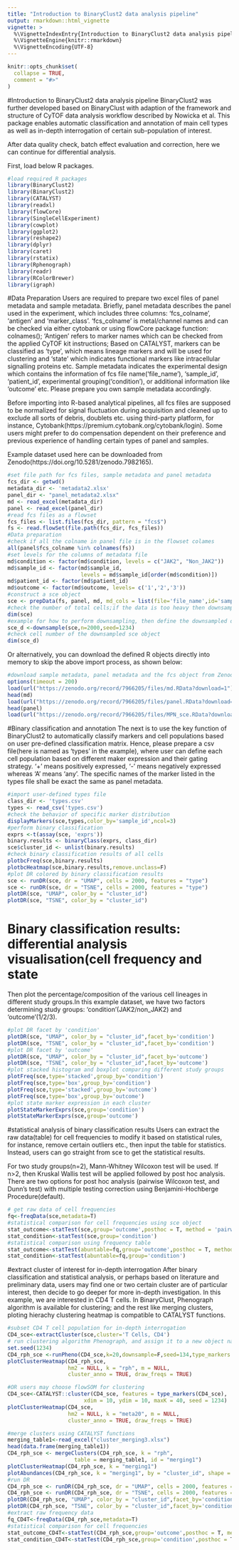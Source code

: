 ```yaml
---
title: "Introduction to BinaryClust2 data analysis pipeline"
output: rmarkdown::html_vignette
vignette: >
  %\VignetteIndexEntry{Introduction to BinaryClust2 data analysis pipeline}
  %\VignetteEngine{knitr::rmarkdown}
  %\VignetteEncoding{UTF-8}
---
```


```r
knitr::opts_chunk$set(
  collapse = TRUE,
  comment = "#>"
)
```
#Introduction to BinaryClust2 data analysis pipeline
BinaryClust2 was further developed based on BinaryClust with adaption of the framework and structure of CyTOF data analysis workflow described by Nowicka et al. This package enables automatic classification and annotation of main cell types as well as in-depth interrogation of certain sub-population of interest.

After data quality check, batch effect evaluation and correction, here we can continue for differential analysis. 

First, load below R packages. 
```r
#load required R packages 
library(BinaryClust2)
library(BinaryClust2)
library(CATALYST)
library(readxl)
library(flowCore)
library(SingleCellExperiment)
library(cowplot)
library(ggplot2)
library(reshape2)
library(dplyr)
library(caret)
library(rstatix)
library(Rphenograph)
library(readr)
library(RColorBrewer)
library(igraph)
```
#Data Preparation
Users are required to prepare two excel files of panel metadata and sample metadata. Briefly, panel metadata describes the panel used in the experiment, which includes three columns: ‘fcs_colname’, ‘antigen’ and ‘marker_class’. ‘fcs_colname’ is metal/channel names and can be checked via either cytobank or using flowCore package function: colnames(); ‘Antigen’ refers to marker names which can be checked from the applied CyTOF kit instructions; Based on CATALYST, markers can be classified as ‘type’, which means lineage markers and will be used for clustering and ‘state’ which indicates functional markers like intracellular signalling proteins etc. Sample metadata indicates the experimental design which contains the information of fcs file name(‘file_name’), ‘sample_id’, ‘patient_id’, experimental grouping(‘condition’), or additional information like ‘outcome’ etc. Please prepare you own sample metadata accordingly. 

Before importing into R-based analytical pipelines, all fcs files are supposed to be normalized for signal fluctuation during acquisition and cleaned up to exclude all sorts of debris, doublets etc. using third-party platform, for instance, Cytobank(https://premium.cytobank.org/cytobank/login). Some users might prefer to do compensation dependent on their preference and previous experience of handling certain types of panel and samples. 

Example dataset used here can be downloaded from Zenodo(https://doi.org/10.5281/zenodo.7982165).
```r
#set file path for fcs files, sample metadata and panel metadata
fcs_dir <- getwd()
metadata_dir <- 'metadata2.xlsx'
panel_dir <- "panel_metadata2.xlsx"
md <- read_excel(metadata_dir)
panel <- read_excel(panel_dir)
#read fcs files as a flowset
fcs_files <- list.files(fcs_dir, pattern = "fcs$")
fs <- read.flowSet(file.path(fcs_dir, fcs_files))
#Data preparation
#check if all the colname in panel file is in the flowset colames
all(panel$fcs_colname %in% colnames(fs))
#set levels for the columns of metadata file
md$condition <- factor(md$condition, levels = c("JAK2", "Non_JAK2"))
md$sample_id <- factor(md$sample_id,
                       levels = md$sample_id[order(md$condition)])
md$patient_id <- factor(md$patient_id)
md$outcome <- factor(md$outcome, levels= c('1','2','3'))
#construct a sce object
sce <- prepData(fs, panel, md, md_cols = list(file='file_name',id='sample_id',factors=c('outcome','condition','patient_id')), features = panel$fcs_colname)
#check the number of total cells;if the data is too heavy then downsampling could be considered 
dim(sce)
#example for how to perform downsampling, then define the downsampled data as sce_d 
sce_d <-downsample(sce,n=2000,seed=1234)
#check cell number of the downsampled sce object 
dim(sce_d)
```
Or alternatively, you can download the defined R objects directly into memory to skip the above import process, as shown below: 
```r
#download sample metadata, panel metadata and the fcs object from Zenodo
options(timeout = 200)
load(url("https://zenodo.org/record/7966205/files/md.RData?download=1"))
head(md)
load(url("https://zenodo.org/record/7966205/files/panel.RData?download=1"))
head(panel)
load(url("https://zenodo.org/record/7966205/files/MPN_sce.RData?download=1"))
```
#Binary classification and annotation 
The next is to use the key function of BinaryClust2 to automatically classify markers and cell populations based on user pre-defined classification matrix. Hence, please prepare a csv file(here is named as 'types' in the example), where user can define each cell population based on different maker expression and their gating strategy. ‘+’ means positively expressed, ‘-’ means negatively expressed whereas ‘A’ means ‘any’. The specific names of the marker listed in the types file shall be exact the same as panel metadata. 
```r
#import user-defined types file
class_dir <- 'types.csv'
types <- read_csv('types.csv')
#check the behavior of specific marker distribution  
displayMarkers(sce,types,color_by='sample_id',ncol=3)
#perform binary classification
exprs <-t(assay(sce, 'exprs'))
binary.results <- binaryClass(exprs, class_dir)
sce$cluster_id <- unlist(binary.results)
#check binary classification results of all cells
plotbcFreq(sce,binary.results)
plotbcHeatmap(sce,binary.results,remove.unclass=F)
#plot DR colored by binary classification results
sce <- runDR(sce, dr = "UMAP", cells = 2000, features = "type")
sce <- runDR(sce, dr = "TSNE", cells = 2000, features = "type")
plotDR(sce, "UMAP", color_by = "cluster_id")
plotDR(sce, "TSNE", color_by = "cluster_id")
```
# Binary classification results: differential analysis visualisation(cell frequency and state 
Then plot the percentage/composition of the various cell lineages in different study groups.In this example dataset, we have two factors determining study groups: 'condition'(JAK2/non_JAK2) and ‘outcome’(1/2/3).  
```r
#plot DR facet by 'condition'
plotDR(sce, "UMAP", color_by = "cluster_id",facet_by='condition')
plotDR(sce, "TSNE", color_by = "cluster_id",facet_by='condition')
#plot DR facet by 'outcome'
plotDR(sce, "UMAP", color_by = "cluster_id",facet_by='outcome')
plotDR(sce, "TSNE", color_by = "cluster_id",facet_by='outcome')
#plot stacked histogram and boxplot comparing different study groups
plotFreq(sce,type='stacked',group_by='condition')
plotFreq(sce,type='box',group_by='condition')
plotFreq(sce,type='stacked',group_by='outcome')
plotFreq(sce,type='box',group_by='outcome')
#plot state marker expression in each cluster
plotStateMarkerExprs(sce,group='condition')
plotStateMarkerExprs(sce,group='outcome')
```
#statistical analysis of binary classification results
Users can extract the raw data(table) for cell frequencies to modify it based on statistical rules, for instance, remove certain outliers etc., then input the table for statistics. Instead, users can go straight from sce to get the statistical results.      

For two study groups(n=2), Mann-Whitney Wilcoxon test will be used. If n>2, then Kruskal Wallis test will be applied followed by post hoc analysis. There are two options for post hoc analysis (pairwise Wilcoxon test, and Dunn’s test) with multiple testing correction using Benjamini-Hochberge Procedure(default). 
```r
# get raw data of cell frequencies
fq<-freqData(sce,metadata=T)
#statistical comparison for cell frequencies using sce object  
stat_outcome<-statTest(sce,group='outcome',posthoc = T, method = 'pairwise.wilcox.test')
stat_condition<-statTest(sce,group='condition')
#statistical comparison using frequency table 
stat_outcome<-statTest(abuntable=fq,group='outcome',posthoc = T, method = 'pairwise.wilcox.test')
stat_condition<-statTest(abuntable=fq,group='condition')

```
#extract cluster of interest for in-depth interrogation
After binary classification and statistical analysis, or perhaps based on literature and preliminary data, users may find one or two certain cluster are of particular interest, then decide to go deeper for more in-depth investigation. In this example, we are interested in CD4 T cells. In BinaryClust, Phenograph algorithm is available for clustering; and the rest like merging clusters, ploting hierachy clustering heatmap is compatible to CATALYST functions.    
```r
#subset CD4 T cell population for in-depth interrogation
CD4_sce<-extractCluster(sce,cluster='T Cells, CD4')
# run clustering algorithm Phenograph, and assign it to a new object named CD4_rph_sce
set.seed(1234)
CD4_rph_sce <-runPheno(CD4_sce,k=20,downsample=F,seed=134,type_markers = T)
plotClusterHeatmap(CD4_rph_sce,
                   hm2 = NULL, k = "rph", m = NULL,
                   cluster_anno = TRUE, draw_freqs = TRUE)

#OR users may choose flowSOM for clustering 
CD4_sce<-CATALYST::cluster(CD4_sce, features = type_markers(CD4_sce),
                        xdim = 10, ydim = 10, maxK = 40, seed = 1234)
plotClusterHeatmap(CD4_sce,
                   hm2 = NULL, k = "meta20", m = NULL,
                   cluster_anno = TRUE, draw_freqs = TRUE)

#merge clusters using CATALYST functions
merging_table1<-read_excel("cluster_merging3.xlsx")
head(data.frame(merging_table1))
CD4_rph_sce <- mergeClusters(CD4_rph_sce, k = "rph",
                     table = merging_table1, id = "merging1")
plotClusterHeatmap(CD4_rph_sce, k = "merging1")
plotAbundances(CD4_rph_sce, k = "merging1", by = "cluster_id", shape = "patient_id")
#run DR 
CD4_rph_sce <- runDR(CD4_rph_sce, dr = "UMAP", cells = 2000, features = "type")
CD4_rph_sce <- runDR(CD4_rph_sce, dr = "TSNE", cells = 2000, features = "type")
plotDR(CD4_rph_sce, "UMAP", color_by = "cluster_id",facet_by='condition')
plotDR(CD4_rph_sce, "TSNE", color_by = "cluster_id",facet_by='condition')
#extract raw frequency data
fq_CD4T<-freqData(CD4_rph_sce,metadata=T)
#statistical comparison for cell frequencies  
stat_outcome_CD4T<-statTest(CD4_rph_sce,group='outcome',posthoc = T, method = 'pairwise.wilcox.test')
stat_condition_CD4T<-statTest(CD4_rph_sce,group='condition',posthoc = T, method = 'pairwise.wilcox.test')
```

